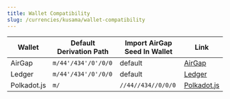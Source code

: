 ```yaml
---
title: Wallet Compatibility
slug: /currencies/kusama/wallet-compatibility
---
```



<WalletCompatibilityIntro />

| Wallet      | Default Derivation Path | Import AirGap Seed In Wallet | Link                                         |
| ----------- | ----------------------- | ---------------------------- | -------------------------------------------- |
| AirGap      | `m/44'/434'/0'/0/0`     | default                      | [AirGap](https://airgap.it)                  |
| Ledger      | `m/44'/434'/0'/0/0`     | default                      | [Ledger](https://www.ledger.com/)            |
| Polkadot.js | `m/`                    | `//44//434//0/0/0`           | [Polkadot.js](https://polkadot.js.org/apps/) |
